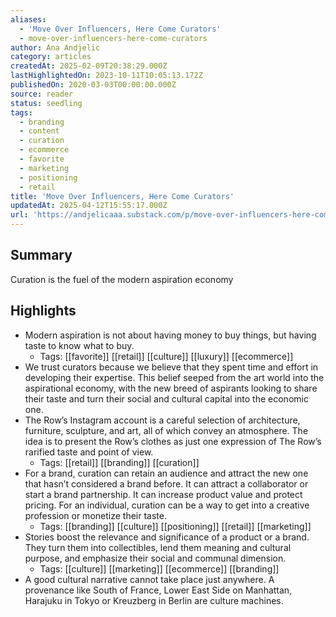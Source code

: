 ```yaml
---
aliases:
  - 'Move Over Influencers, Here Come Curators'
  - move-over-influencers-here-come-curators
author: Ana Andjelic
category: articles
createdAt: 2025-02-09T20:38:29.000Z
lastHighlightedOn: 2023-10-11T10:05:13.172Z
publishedOn: 2020-03-03T00:00:00.000Z
source: reader
status: seedling
tags:
  - branding
  - content
  - curation
  - ecommerce
  - favorite
  - marketing
  - positioning
  - retail
title: 'Move Over Influencers, Here Come Curators'
updatedAt: 2025-04-12T15:55:17.000Z
url: 'https://andjelicaaa.substack.com/p/move-over-influencers-here-come-curators'
---
```

## Summary

Curation is the fuel of the modern aspiration economy

## Highlights

- Modern aspiration is not about having money to buy things, but having taste to know what to buy.
    - Tags: [[favorite]] [[retail]] [[culture]] [[luxury]] [[ecommerce]]
- We trust curators because we believe that they spent time and effort in developing their expertise. This belief seeped from the art world into the aspirational economy, with the new breed of aspirants looking to share their taste and turn their social and cultural capital into the economic one.
- The Row’s Instagram account is a careful selection of architecture, furniture, sculpture, and art, all of which convey an atmosphere. The idea is to present the Row’s clothes as just one expression of The Row’s rarified taste and point of view.
    - Tags: [[retail]] [[branding]] [[curation]]
- For a brand, curation can retain an audience and attract the new one that hasn’t considered a brand before. It can attract a collaborator or start a brand partnership. It can increase product value and protect pricing. For an individual, curation can be a way to get into a creative profession or monetize their taste.
    - Tags: [[branding]] [[culture]] [[positioning]] [[retail]] [[marketing]]
- Stories boost the relevance and significance of a product or a brand. They turn them into collectibles, lend them meaning and cultural purpose, and emphasize their social and communal dimension.
    - Tags: [[culture]] [[marketing]] [[ecommerce]] [[branding]]
- A good cultural narrative cannot take place just anywhere. A provenance like South of France, Lower East Side on Manhattan, Harajuku in Tokyo or Kreuzberg in Berlin are culture machines.
